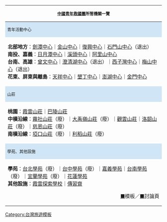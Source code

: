 {| style="text-align:center; margin:auto; border:1px solid #000;background:#FFF;width:85%"
|-
! style="background-color:#fffff;font-size:small;" | [[中國青年救國團]]所管機關一覽
|-
! style="background-color:#d0e5f5;font-size:small;" |青年活動中心
|- style="font-size:small;"
|'''北部地方'''：[[救國團劍潭海外青年活動中心|劍潭中心]]｜[[救國團金山青年活動中心|金山中心]]｜[[救國團復興青年活動中心|復興中心]]｜[[救國團石門山青年活動中心|石門山中心]]（退出）<br />'''南投、嘉義'''：[[救國團日月潭青年活動中心|日月潭中心]]｜[[救國團溪頭青年活動中心|溪頭中心]]｜[[救國團阿里山青年活動中心|阿里山中心]]<br />'''台南、高雄'''：[[救國團曾文青年活動中心|曾文中心]]｜[[救國團澄清湖青年活動中心|澄清湖中心]]（退出）｜[[救國團西子灣青年活動中心|西子灣中心]]｜[[救國團梅山青年活動中心|梅山中心]]（退出）<br />'''花東、屏東與離島'''：[[救國團天祥青年活動中心|天祥中心]]｜[[救國團墾丁青年活動中心|墾丁中心]]｜[[救國團澎湖青年活動中心|澎湖中心]]｜[[救國團金門青年活動中心|金門中心]]
|-
! style="background-color:#d0e5f5;font-size:small;" |山莊
|- style="font-size:small;"
|'''桃園'''：[[霞雲山莊]]｜[[救國團巴陵山莊|巴陵山莊]]<br />'''中橫沿線'''：[[救國團霧社山莊|霧社山莊]]（廢）｜[[救國團大禹嶺山莊|大禹嶺山莊]]（廢）｜[[救國團觀雲山莊|觀雲山莊]]｜[[救國團洛韶山莊|洛韶山莊]]（廢）｜[[救國團慈恩山莊|慈恩山莊]]（廢）<br />'''南橫沿線'''：[[埡口山莊]]（廢）｜[[救國團利稻山莊|利稻山莊]]（廢）
|-
! style="background-color:#d0e5f5;font-size:small;" |學苑、其他設施
|- style="font-size:small;"
|'''學苑'''：[[救國團台北學苑|台北學苑]]（廢）｜[[救國團台中學苑|台中學苑]]（廢）｜[[救國團嘉義學苑|嘉義學苑]]｜[[救國團台南學苑|台南學苑]]（廢）｜[[救國團宜蘭學苑|宜蘭學苑]]（廢）｜[[救國團花蓮學苑|花蓮學苑]]<br />'''其他設施'''：[[霞雲探索教育學校|霞雲探索學校]]｜[[傳習齋研習中心|傳習齋]]
</div>
<div align="right">[[Template:中國青年救國團所管機關一覽|■]]模板／[[Template talk:中國青年救國團所管機關一覽|■]]討論頁</div>
</div>
|}
<noinclude>
[[Category:台灣旅遊模板]]
[[Category:救國團青年活動中心‎| ]]
[[Category:救國團‎| ]]
</noinclude>